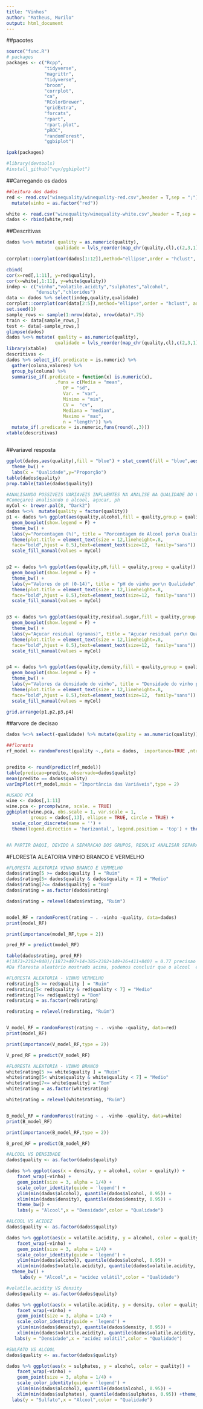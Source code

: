```yaml
---
title: "Vinhos"
author: "Matheus, Murilo"
output: html_document
---
```

##pacotes
```r
source("func.R")
# packages
packages <- c("Rcpp",
              "tidyverse",
              "magrittr",
              "tidyverse",
              "broom",
              "corrplot",
              "ca",
              "RColorBrewer",
              "gridExtra",
              "forcats",
              "rpart",
              "rpart.plot",
              "pROC",
              "randomForest",
              "ggbiplot")

ipak(packages)

#library(devtools)
#install_github("vqv/ggbiplot")
```

##Carregando os dados

```r
##leitura dos dados
red <- read.csv("winequality/winequality-red.csv",header = T,sep = ";") %>% 
  mutate(vinho = as.factor("red"))

white <- read.csv("winequality/winequality-white.csv",header = T,sep = ";") %>% mutate(vinho =as.factor("white"))
dados <- rbind(white,red)

```
##Descritivas

```r
dados %<>% mutate( quality = as.numeric(quality),
                  qualidade = lvls_reorder(map_chr(quality,cl),c(2,3,1)))

corrplot::corrplot(cor(dados[1:12]),method="ellipse",order = "hclust", addrect=NULL)

cbind(
cor(x=red[,1:11], y=red$quality),
cor(x=white[,1:11], y=white$quality))
indep <- c("vinho","volatile.acidity","sulphates","alcohol",
           "density","chlorides")
data <- dados %>% select(indep,quality,qualidade)
corrplot::corrplot(cor(data[2:5]),method="ellipse",order = "hclust", addrect=NULL)
set.seed(1)
sample_rows <- sample(1:nrow(data), nrow(data)*.75)
train <- data[sample_rows,]
test <- data[-sample_rows,]
glimpse(dados)
dados %<>% mutate( quality = as.numeric(quality),
                  qualidade = lvls_reorder(map_chr(quality,cl),c(2,3,1)))
library(xtable)
descritivas <- 
dados %>% select_if(.predicate = is.numeric) %>% 
  gather(coluna,valores) %>% 
  group_by(coluna) %>% 
  summarise_if(.predicate = function(x) is.numeric(x),
                  .funs = c(Media = "mean",
                     DP = "sd",
                     Var. = "var",
                     Minimo = "min",
                     CV =  "cv",
                     Mediana = "median",
                     Maximo = "max",
                     n = "length")) %>% 
  mutate_if(.predicate = is.numeric,funs(round(.,3)))
xtable(descritivas)



```

##variavel resposta

```r
ggplot(dados,aes(quality),fill = "blue") + stat_count(fill = "blue",aes(y = (..count..)/sum(..count..))) +
  theme_bw() +
  labs(x = "Qualidade",y="Proporção")
table(dados$quality)
prop.table(table(dados$quality))

```

```r
#ANALISANDO POSSIVEIS VARIAVEIS INFLUENTES NA ANALISE NA QUALIDADE DO VINHO
#Começarei analisando o alcool, açucar, ph
myCol <- brewer.pal(8, "Dark2")
dados %<>%  mutate(quality = factor(quality))
p1 <- dados %>% ggplot(aes(quality,alcohol,fill = quality,group = quality)) +
  geom_boxplot(show.legend = F) +
  theme_bw() +
  labs(y="Porcentagem (%)", title = "Porcentagem de Alcool por\n Qualidade",x=NULL) +
  theme(plot.title = element_text(size = 12,lineheight=.8,  
  face="bold",hjust = 0.5),text=element_text(size=12,  family="sans")) +
  scale_fill_manual(values = myCol) 


p2 <- dados %>% ggplot(aes(quality,pH,fill = quality,group = quality)) +
  geom_boxplot(show.legend = F) +
  theme_bw() +
  labs(y="Valores do pH (0-14)", title = "pH do vinho por\n Qualidade",x=NULL) +
  theme(plot.title = element_text(size = 12,lineheight=.8,  
  face="bold",hjust = 0.5),text=element_text(size=12,  family="sans")) +
  scale_fill_manual(values = myCol) 


p3 <- dados %>% ggplot(aes(quality,residual.sugar,fill = quality,group = quality)) +
  geom_boxplot(show.legend = F) +
  theme_bw() +
  labs(y="Açucar residual (gramas)", title = "Açucar residual por\n Qualidade",x=NULL) +
  theme(plot.title = element_text(size = 12,lineheight=.8,  
  face="bold",hjust = 0.5),text=element_text(size=12,  family="sans")) +
  scale_fill_manual(values = myCol) 


p4 <- dados %>% ggplot(aes(quality,density,fill = quality,group = quality)) +
  geom_boxplot(show.legend = F) +
  theme_bw() +
  labs(y="Valores da densidade do vinho", title = "Densidade do vinho por\n Qualidade",x=NULL) +
  theme(plot.title = element_text(size = 12,lineheight=.8,  
  face="bold",hjust = 0.5),text=element_text(size=12,  family="sans")) +
  scale_fill_manual(values = myCol) 

grid.arrange(p1,p2,p3,p4)
```

##arvore de decisao

```r
dados %<>% select(-qualidade) %>% mutate(quality = as.numeric(quality))

##floresta
rf_model <- randomForest(quality ~.,data = dados,  importance=TRUE ,ntree = 500)


predito <- round(predict(rf_model))
table(predicao=predito, observado=dados$quality)
mean(predito == dados$quality)
varImpPlot(rf_model,main = "Importância das Variáveis",type = 2)
```

```r
#USADO PCA
wine <- dados[,1:11]
wine.pca <- prcomp(wine, scale. = TRUE)
ggbiplot(wine.pca, obs.scale = 1, var.scale = 1,
         groups = dados[,13], ellipse = TRUE, circle = TRUE) +
  scale_color_discrete(name = '') +
  theme(legend.direction = 'horizontal', legend.position = 'top') + theme_bw()


#A PARTIR DAQUI, DEVIDO A SEPARACAO DOS GRUPOS, RESOLVI ANALISAR SEPARADAMENTE
```

#FLORESTA ALEATORIA VINHO BRANCO E VERMELHO
```r
#FLORESTA ALEATORIA VINHO BRANCO E VERMELHO
dados$rating[5 >= dados$quality ] = "Ruim"
dados$rating[5< dados$quality & dados$quality < 7] = "Medio"
dados$rating[7<= dados$quality] = "Bom"
dados$rating = as.factor(dados$rating)

dados$rating = relevel(dados$rating, "Ruim")


model_RF = randomForest(rating ~ . -vinho -quality, data=dados)
print(model_RF) 

print(importance(model_RF,type = 2)) 

pred_RF = predict(model_RF)
```

```r
table(dados$rating, pred_RF)
#(1873+2302+840)/(1873+497+14+385+2302+149+26+411+840) = 0.77 precisao
#Da floresta aleatório mostrado acima, podemos concluir que o alcool  eh um fator importante que na qualidade do vinho (ruim, bom, medio). Além disso, o modelo tem apenas 23% de erro que significa que podemos prever com precisão de 77%.
```

```r
#FLORESTA ALEATORIA - VINHO VERMELHO
red$rating[5 >= red$quality ] = "Ruim"
red$rating[5< red$quality & red$quality < 7] = "Medio"
red$rating[7<= red$quality] = "Bom"
red$rating = as.factor(red$rating)

red$rating = relevel(red$rating, "Ruim")


V_model_RF = randomForest(rating ~ . -vinho -quality, data=red)
print(model_RF) 

print(importance(V_model_RF,type = 2)) 

V_pred_RF = predict(V_model_RF)
```

```r
#FLORESTA ALEATORIA - VINHO BRANCO
white$rating[5 >= white$quality ] = "Ruim"
white$rating[5< white$quality & white$quality < 7] = "Medio"
white$rating[7<= white$quality] = "Bom"
white$rating = as.factor(white$rating)

white$rating = relevel(white$rating, "Ruim")


B_model_RF = randomForest(rating ~ . -vinho -quality, data=white)
print(B_model_RF) 

print(importance(B_model_RF,type = 2)) 

B_pred_RF = predict(B_model_RF)
```



```r
#ALCOOL VS DENSIDADE
dados$quality <- as.factor(dados$quality)

dados %>% ggplot(aes(x = density, y = alcohol, color = quality)) +
    facet_wrap(~vinho) + 
    geom_point(size = 3, alpha = 1/4) +
    scale_color_identity(guide = 'legend') +
    ylim(min(dados$alcohol), quantile(dados$alcohol, 0.95)) +
    xlim(min(dados$density), quantile(dados$density, 0.95)) +
    theme_bw() + 
    labs(y = "Alcool",x = "Densidade",color = "Qualidade") 
```


```r
#ALCOOL VS ACIDEZ
dados$quality <- as.factor(dados$quality)

dados %>% ggplot(aes(x = volatile.acidity, y = alcohol, color = quality)) +
    facet_wrap(~vinho) + 
    geom_point(size = 3, alpha = 1/4) +
    scale_color_identity(guide = 'legend') +
    ylim(min(dados$alcohol), quantile(dados$alcohol, 0.95)) +
    xlim(min(dados$volatile.acidity), quantile(dados$volatile.acidity, 0.95)) + 
  theme_bw() +
     labs(y = "Alcool",x = "acidez volátil",color = "Qualidade") 
```

```r
#volatile.acidity VS density
dados$quality <- as.factor(dados$quality)

dados %>% ggplot(aes(x = volatile.acidity, y = density, color = quality)) +
    facet_wrap(~vinho) + 
    geom_point(size = 3, alpha = 1/4) +
    scale_color_identity(guide = 'legend') +
    ylim(min(dados$density), quantile(dados$density, 0.95)) +
    xlim(min(dados$volatile.acidity), quantile(dados$volatile.acidity, 0.95))  + theme_bw() +
   labs(y = "Densidade",x = "acidez volátil",color = "Qualidade")
```

```r
#SULFATO VS ALCOOL
dados$quality <- as.factor(dados$quality)

dados %>% ggplot(aes(x = sulphates, y = alcohol, color = quality)) +
    facet_wrap(~vinho) + 
    geom_point(size = 3, alpha = 1/4) +
    scale_color_identity(guide = 'legend') +
    ylim(min(dados$alcohol), quantile(dados$alcohol, 0.95)) +
    xlim(min(dados$sulphates), quantile(dados$sulphates, 0.95)) +theme_bw() +
  labs(y = "Sulfato",x = "Alcool",color = "Qualidade")
  
```
